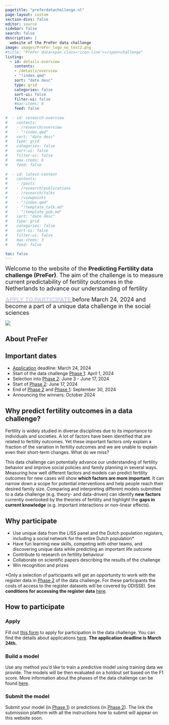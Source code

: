 ```yaml
---
pagetitle: "preferdatachallenge.nl"
page-layout: custom
section-divs: false
editor: source
sidebar: false
search: false
description: | 
  website of the PreFer data challenge
image: images/PreFer_logo_no_text2.png
#title: "PreFer data<span class='icon-line'></span>challenge"
listing:
  - id: details-overview
    contents: 
    - /details/overview
    - "!index.qmd"
    sort: "date desc"
    type: grid
    categories: false
    sort-ui: false
    filter-ui: false
    #max-items: 6
    feed: false
    
#  - id: research-overview
#    contents: 
#    - /research/overview
#    - "!index.qmd"
#    sort: "date desc"
#    type: grid
#    categories: false
#    sort-ui: false
#    filter-ui: false
#    max-items: 6
#    feed: false
    
#  - id: latest-content
#    contents: 
#    - /posts
#    - /research/publications
#    - /research/talks
#    - /viewpoints
#    - "!index.qmd"
#    - "!template_talk.md"
#    - "!template_pub.md"
#    sort: "date desc"
#    type: grid
#    categories: false
#    sort-ui: false
#    filter-ui: false
#    max-items: 3
#    feed: false

toc: false
---
```


::: {.content-container}
::: {.top-story .purple-background}

::: grid

::: {.g-col-9  .top-story-text}
<!-- add emply line-->
<font size="+1">    </font>
  
<font size="+1">Welcome to the website of the __Predicting Fertility data challenge (PreFer)__. The aim of the challenge is to measure current predictability of fertility outcomes in the Netherlands to advance our understanding of fertility</font>  

<font size="+1">[<span style="color:#cbcfe6;">__APPLY TO PARTICIPATE __</span>](https://forms.gle/cxc7U24n5ox7A1vu7){target="_blank"} before March 24, 2024 and become a part of a unique data challenge in the social sciences</font> 

:::

::: {.g-col-3  .top-story-img}
![](/images/map_nl1.png)
:::

:::

:::
::: 


<!-- details about the challenge -->
::: {.content-container}
::: {.listing-block}

## About PreFer 

::: {#details-overview}
:::

:::
:::


<!--  dates  -->
::: {.content-container}
::: {.listing-block}

## Important dates
- [Application](/details/overview/3application.md){target="_blank"} deadline: March 24, 2024
- Start of the data challenge [Phase 1](/details/overview/3phases.md): April 1, 2024
- Selection into [Phase 2](/details/overview/3phases.md): June 3 - June 17, 2024
- Start of [Phase 2](/details/overview/3phases.md): June 17, 2024
- End of [Phase 2](/details/overview/3phases.md) and [Phase 1](/details/overview/3phases.md): September 30, 2024
- Announcing the winners: October 2024


:::
:::


<!--  overview  -->
::: {.content-container}
::: {.listing-block}

## Why predict fertility outcomes in a data challenge?

Fertility is widely studied in diverse disciplines due to its importance to individuals and societies. A lot of factors have been identified that are related to fertility outcomes. Yet these important factors only explain a fraction of the variation in fertility outcomes and we are unable to explain even their short-term changes. What do we miss?

This data challenge can potentially advance our understanding of fertility behavior and improve social policies and family planning in several ways. Measuring how well different factors and models can predict fertility outcomes for new cases will show __which factors are more important__. It can narrow down a scope for potential interventions and help people reach their desired family size. Comparing and interpreting different models submitted to a data challenge (e.g. theory- and data-driven) can identify __new factors__ currently overlooked by the theories of fertility and  highlight the __gaps in current knowledge__ (e.g. important interactions or non-linear effects). 

  

:::
:::





<!-- how to participate -->
::: {.content-container}
::: {.listing-block}

## Why participate
* Use unique data from the LISS panel and the Dutch population registers, including a social network for the entire Dutch population*  
* Have fun learning new skills, competing with other teams, and discovering unique data while predicting an important life outcome  
* Contribute to research on fertility behaviour  
* Collaborate on scientific papers describing the results of the challenge  
* Win recognition and prizes  
  
   

*Only a selection of participants will get an opportunity to work with the register data in [Phase 2](/details/overview/3phases.md){target="_blank"} of the data challenge. For these participants the costs of access to the register datasets will be covered by ODISSEI. See __conditions for accessing the register data__ [here](/details/overview/4submission_evaluation_winners.md){target="_blank"}.

## How to participate
<!-- :::: {.columns}-->
<!--::: {.column width="30%"}-->
### Apply 

Fill out [this form](https://forms.gle/cxc7U24n5ox7A1vu7){target="_blank"} to apply for participation in the data challenge. You can find the details about applications [here](details/overview/3application.md).
__The application deadline is March 24th.__  


### Build a model 

Use any method you’d like to train a predictive model using training data we provide. The models will be then evaluated on a holdout set based on the F1 score. More information about the phases of the data challenge can be found [here](/details/overview/3phases.md).

### Submit the model  

Submit your model (in [Phase 1](/details/overview/3phases.md)) or predictions (in [Phase 2](/details/overview/3phases.md)). The link the submission platform with all the instructions how to submit will appear on this website soon.
 


:::
:::







